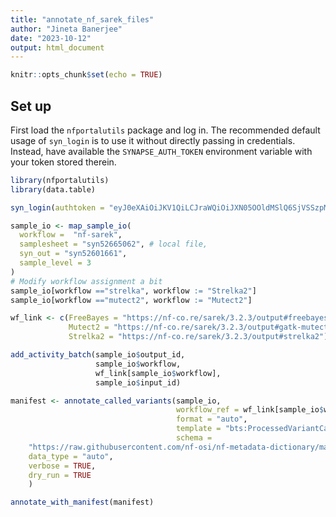 ```yaml
---
title: "annotate_nf_sarek_files"
author: "Jineta Banerjee"
date: "2023-10-12"
output: html_document
---
```

```r
knitr::opts_chunk$set(echo = TRUE)
```

## Set up

First load the `nfportalutils` package and log in.
The recommended default usage of `syn_login` is to use it without directly passing in credentials.
Instead, have available the `SYNAPSE_AUTH_TOKEN` environment variable with your token stored therein.

```r

library(nfportalutils)
library(data.table)

syn_login(authtoken = "eyJ0eXAiOiJKV1QiLCJraWQiOiJXN05OOldMSlQ6SjVSSzpMN1RMOlQ3TDc6M1ZYNjpKRU9VOjY0NFI6VTNJWDo1S1oyOjdaQ0s6RlBUSCIsImFsZyI6IlJTMjU2In0.eyJhY2Nlc3MiOnsic2NvcGUiOlsidmlldyIsImRvd25sb2FkIiwibW9kaWZ5Il0sIm9pZGNfY2xhaW1zIjp7fX0sInRva2VuX3R5cGUiOiJQRVJTT05BTF9BQ0NFU1NfVE9LRU4iLCJpc3MiOiJodHRwczovL3JlcG8tcHJvZC5wcm9kLnNhZ2ViYXNlLm9yZy9hdXRoL3YxIiwiYXVkIjoiMCIsIm5iZiI6MTY5NzE1MzQ3OCwiaWF0IjoxNjk3MTUzNDc4LCJqdGkiOiI0MDYyIiwic3ViIjoiMzM4OTMxMCJ9.iHI0zWxyzEJ973qOxArIeXdMHpbQF1QYhxQCrN043YDEMNYjRwUUMBB8Ea1LLdnRxU7_XHd_wM_vtDWoHpfEd3FYBWF8-lJExeV_MH9PQRtKJ-wGbyx89Im97EF2EoR2jsC9mxXz3_L_isT4B8Bs9P7NBew0RVTckZItSnjts7p7Z0GpkrQAzejwjoUpkksFfH05hj_qVokOUgKF937d7K07-FTlptq8J7fBZpv38qFhmezm-mcPjvsdr1_72Q2-dYzJW0wmgfEXyjib3eCDcm38JN5hgU5brqC-B2W-WLUoEMaqyNkQ8aAGk8w-ocRTx7kZPkfzgJ7aZ-WlLKLXEQ")
```

```r

sample_io <- map_sample_io(
  workflow =  "nf-sarek",
  samplesheet = "syn52665062", # local file,
  syn_out = "syn52601661",
  sample_level = 3
)
# Modify workflow assignment a bit
sample_io[workflow =="strelka", workflow := "Strelka2"]
sample_io[workflow =="mutect2", workflow := "Mutect2"]

```

```r

wf_link <- c(FreeBayes = "https://nf-co.re/sarek/3.2.3/output#freebayes",
             Mutect2 = "https://nf-co.re/sarek/3.2.3/output#gatk-mutect2",
             Strelka2 = "https://nf-co.re/sarek/3.2.3/output#strelka2")

add_activity_batch(sample_io$output_id, 
                   sample_io$workflow, 
                   wf_link[sample_io$workflow], 
                   sample_io$input_id)

```

```r

manifest <- annotate_called_variants(sample_io, 
                                     workflow_ref = wf_link[sample_io$workflow],
                                     format = "auto",
                                     template = "bts:ProcessedVariantCallsTemplate",
                                     schema =
    "https://raw.githubusercontent.com/nf-osi/nf-metadata-dictionary/main/NF.jsonld",
    data_type = "auto",
    verbose = TRUE,
    dry_run = TRUE
    )

```

```r

annotate_with_manifest(manifest)
```


